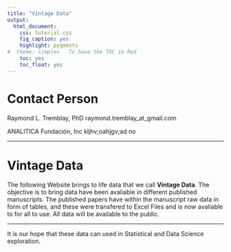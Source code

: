 ```yaml
---
title: "Vintage Data"
output:
  html_document:
    css: tutorial.css
    fig_caption: yes
    highlight: pygments
#  theme: simplex   To have the TOC in Red
    toc: yes
    toc_float: yes
---
```



# Contact Person

Raymond L. Tremblay, PhD
raymond.tremblay_at_gmail.com

ANALITICA Fundación, Inc
kljhv;oahjgv;ad
no


***

# Vintage Data

The following Website brings to life data that we call **Vintage Data**. The objective is to bring data have been avaliable in different published manuscripts. The published papers have within the manuscript raw data in form of tables, and these were transfered to Excel Files and is now avaliable to for all to use. All data will be available to the public.  

***

It is our hope that these data can used in Statistical and Data Science exploration.  
